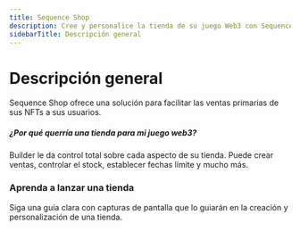 ```yaml
---
title: Sequence Shop
description: Cree y personalice la tienda de su juego Web3 con Sequence.
sidebarTitle: Descripción general
---
```


# Descripción general
Sequence Shop ofrece una solución para facilitar las ventas primarias de sus NFTs a sus usuarios.

##### ¿Por qué querría una tienda para mi juego web3?
Builder le da control total sobre cada aspecto de su tienda. Puede crear ventas, controlar el stock, establecer fechas límite y mucho más.

### Aprenda a lanzar una tienda

<CardGroup cols={2}>
  <Card title="Guía de 9 pasos, fácil de leer" icon="book-open" href="/solutions/payments/shop/guide">
    Siga una guía clara con capturas de pantalla que lo guiarán en la creación y personalización de una tienda.
  </Card>
</CardGroup>